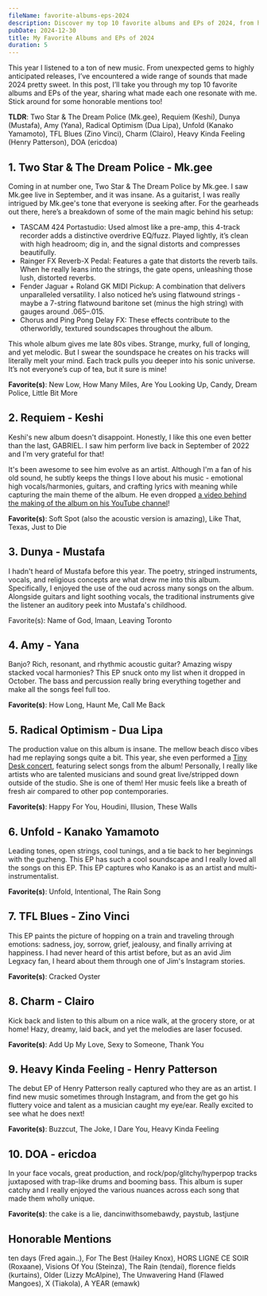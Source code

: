 ```yaml
---
fileName: favorite-albums-eps-2024
description: Discover my top 10 favorite albums and EPs of 2024, from hidden gems to must-hear releases. Dive into the sounds that defined my year, plus honorable mentions!
pubDate: 2024-12-30
title: My Favorite Albums and EPs of 2024
duration: 5
---
```


This year I listened to a ton of new music. From unexpected gems to highly anticipated releases, I’ve encountered a wide range of sounds that made 2024 pretty sweet. In this post, I’ll take you through my top 10 favorite albums and EPs of the year, sharing what made each one resonate with me. Stick around for some honorable mentions too!

**TLDR**: Two Star & The Dream Police (Mk.gee), Requiem (Keshi), Dunya (Mustafa), Amy (Yana), Radical Optimism (Dua Lipa), Unfold (Kanako Yamamoto), TFL Blues (Zino Vinci), Charm (Clairo), Heavy Kinda Feeling (Henry Patterson), DOA (ericdoa)

## 1. Two Star & The Dream Police - Mk.gee

<SpotifyEmbed client:load albumId="6DlLdXBGCsSDPOV8R2pCl7" />

Coming in at number one, Two Star & The Dream Police by Mk.gee. I saw Mk.gee live in September, and it was insane. As a guitarist, I was really intrigued by Mk.gee's tone that everyone is seeking after. For the gearheads out there, here’s a breakdown of some of the main magic behind his setup:

- TASCAM 424 Portastudio: Used almost like a pre-amp, this 4-track recorder adds a distinctive overdrive EQ/fuzz. Played lightly, it’s clean with high headroom; dig in, and the signal distorts and compresses beautifully.
- Rainger FX Reverb-X Pedal: Features a gate that distorts the reverb tails. When he really leans into the strings, the gate opens, unleashing those lush, distorted reverbs.
- Fender Jaguar + Roland GK MIDI Pickup: A combination that delivers unparalleled versatility. I also noticed he’s using flatwound strings - maybe a 7-string flatwound baritone set (minus the high string) with gauges around .065–.015.
- Chorus and Ping Pong Delay FX: These effects contribute to the otherworldly, textured soundscapes throughout the album.

This whole album gives me late 80s vibes. Strange, murky, full of longing, and yet melodic. But I swear the soundspace he creates on his tracks will literally melt your mind. Each track pulls you deeper into his sonic universe. It’s not everyone’s cup of tea, but it sure is mine!

**Favorite(s)**: New Low, How Many Miles, Are You Looking Up, Candy, Dream Police, Little Bit More

## 2. Requiem - Keshi

<SpotifyEmbed client:load client:load albumId="5DfKDonIvNlxlzA4ORIOFm" />

Keshi's new album doesn't disappoint. Honestly, I like this one even better than the last, GABRIEL. I saw him perform live back in September of 2022 and I'm very grateful for that!

It's been awesome to see him evolve as an artist. Although I'm a fan of his old sound, he subtly keeps the things I love about his music - emotional high vocals/harmonies, guitars, and crafting lyrics with meaning while capturing the main theme of the album. He even dropped [a video behind the making of the album on his YouTube channel](https://www.youtube.com/watch?v=NjtfXkqHnxI)!

**Favorite(s)**: Soft Spot (also the acoustic version is amazing), Like That, Texas, Just to Die

## 3. Dunya - Mustafa

<SpotifyEmbed client:load client:load albumId="16sGrLUTzqz0Z43j9qMn8S" />

I hadn't heard of Mustafa before this year. The poetry, stringed instruments, vocals, and religious concepts are what drew me into this album. Specifically, I enjoyed the use of the oud across many songs on the album. Alongside guitars and light soothing vocals, the traditional instruments give the listener an auditory peek into Mustafa's childhood.

Favorite(s): Name of God, Imaan, Leaving Toronto

## 4. Amy - Yana

<SpotifyEmbed client:load client:load albumId="16ZKxf5jDH2L7UIQ19uNIz" />

Banjo? Rich, resonant, and rhythmic acoustic guitar? Amazing wispy stacked vocal harmonies? This EP snuck onto my list when it dropped in October. The bass and percussion really bring everything together and make all the songs feel full too.

**Favorite(s)**: How Long, Haunt Me, Call Me Back

## 5. Radical Optimism - Dua Lipa

<SpotifyEmbed client:load albumId="1Mo92916G2mmG7ajpmSVrc" />

The production value on this album is insane. The mellow beach disco vibes had me replaying songs quite a bit. This year, she even performed a [Tiny Desk concert](https://youtu.be/y38qQRg3UDI?si=VA5yRQEyAsyH7Mdi), featuring select songs from the album! Personally, I really like artists who are talented musicians and sound great live/stripped down outside of the studio. She is one of them! Her music feels like a breath of fresh air compared to other pop contemporaries.

**Favorite(s)**: Happy For You, Houdini, Illusion, These Walls

## 6. Unfold - Kanako Yamamoto

<SpotifyEmbed client:load albumId="2fWAJ4ENbB3iRKsfOMKmn2" />

Leading tones, open strings, cool tunings, and a tie back to her beginnings with the guzheng. This EP has such a cool soundscape and I really loved all the songs on this EP. This EP captures who Kanako is as an artist and multi-instrumentalist.

**Favorite(s)**: Unfold, Intentional, The Rain Song

## 7. TFL Blues - Zino Vinci

<SpotifyEmbed client:load albumId="7rF4TnnZS0QimTQRJHfFLg" />

This EP paints the picture of hopping on a train and traveling through emotions: sadness, joy, sorrow, grief, jealousy, and finally arriving at happiness. I had never heard of this artist before, but as an avid Jim Legxacy fan, I heard about them through one of Jim's Instagram stories.

**Favorite(s)**: Cracked Oyster

## 8. Charm - Clairo

<SpotifyEmbed client:load albumId="1KNUCVXgIxKUGiuEB8eG0i" />

Kick back and listen to this album on a nice walk, at the grocery store, or at home! Hazy, dreamy, laid back, and yet the melodies are laser focused.

**Favorite(s)**: Add Up My Love, Sexy to Someone, Thank You

## 9. Heavy Kinda Feeling - Henry Patterson

<SpotifyEmbed client:load albumId="09aNITIqqQVM6WDtLq1UPA" />

The debut EP of Henry Patterson really captured who they are as an artist. I find new music sometimes through Instagram, and from the get go his fluttery voice and talent as a musician caught my eye/ear. Really excited to see what he does next!

**Favorite(s)**: Buzzcut, The Joke, I Dare You, Heavy Kinda Feeling

## 10. DOA - ericdoa

<SpotifyEmbed client:load albumId="75ScphmWaaBgNOTUh4fatP" />

In your face vocals, great production, and rock/pop/glitchy/hyperpop tracks juxtaposed with trap-like drums and booming bass. This album is super catchy and I really enjoyed the various nuances across each song that made them wholly unique.

**Favorite(s)**: the cake is a lie, dancinwithsomebawdy, paystub, lastjune

## Honorable Mentions

ten days (Fred again..), For The Best (Hailey Knox), HORS LIGNE CE SOIR (Roxaane), Visions Of You (Steinza), The Rain (tendai), florence fields (kurtains), Older (Lizzy McAlpine), The Unwavering Hand (Flawed Mangoes), X (Tiakola), A YEAR (emawk)

